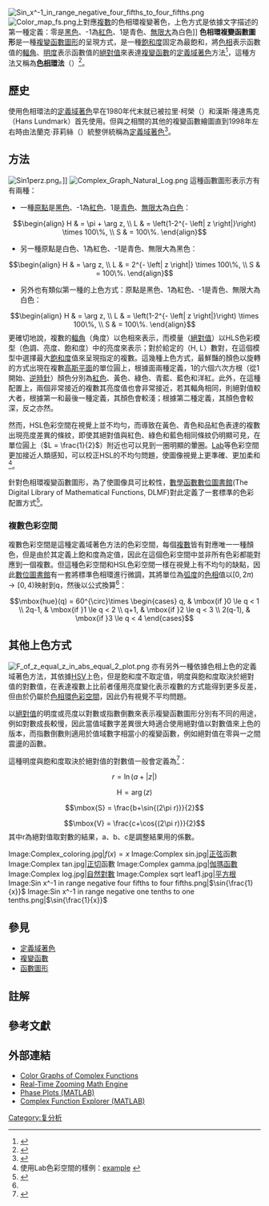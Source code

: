 [[Image:Sin_x^-1_in_range_negative_four_fifths_to_four_fifths.png|thumb]]
[[File:Color_map_fs.png|thumb]]上對應[[复数_(数学)|複數]]的色相環複變著色，上色方式是依據文字描述的第一種定義：零是[[黑色|黑色]]、-1為[[紅色|紅色]]、1是青色、[[無限大|無限大]]為白色]]
'''色相環複變函數圖形'''是一種[[複變函數|複變]][[函數圖形|函數圖形]]的呈現方式，是一種[[色度_(色彩学)|飽和度]]固定為最飽和，將[[色相|色相]]表示函數值的[[輻角|輻角]]、[[明度|明度]]表示函數值的[[絕對值|絕對值]]來表達[[複變函數|複變函數]]的[[定義域著色|定義域著色]]方法<ref>{{cite web| title = Color Graphs of Complex Functions | url = http://w.american.edu/cas/mathstat/lcrone/ComplexPlot.html | archiveurl = https://web.archive.org/web/20120511021419/http://w.american.edu/cas/mathstat/lcrone/ComplexPlot.html | publisher = [[美利坚大学|美利坚大学]] | accessdate = 2017-03-17 | archivedate =2012-05-11}}</ref>，這種方法又稱為'''[[色相環|色相環]]法'''（{{lang|en|color wheel method}}）<ref>{{cite web| title=Color wheel method | url=http://wmi.math.u-szeged.hu/~kovzol/rtzme/doku.php?id=color_wheel_method | archiveurl = https://web.archive.org/web/20070101081320/http://wmi.math.u-szeged.hu/~kovzol/rtzme/doku.php?id=color_wheel_method | publisher = {{link-en|塞格德大學|University of Szeged}}[[數學系|數學系]] | date=2005-10-22 | accessdate = 2017-03-17 | archivedate = 2007-01-01}}</ref>。

== 歷史 ==
使用色相環法的[[定義域著色|定義域著色]]早在1980年代末就已被拉里·柯榮（{{lang-en|Larry Crone}}）和漢斯·隆達馬克（Hans Lundmark）首先使用。但與之相關的其他的複變函數繪圖直到1998年左右時由法蘭克·菲莉絲（{{lang-en|Frank Farris}}）統整併統稱為[[定義域著色|定義域著色]]<ref>{{cite web |author = Frank A. Farris |url = http://www.maa.org/pubs/amm_complements/complex.html |title = Visualizing complex-valued functions in the plane |access-date = 2017-03-17 |archive-url = https://web.archive.org/web/20121230181642/http://www.maa.org/pubs/amm_complements/complex.html |archive-date = 2012-12-30 |dead-url = no }}</ref>。

== 方法 ==
[[File:Sin1perz.png|thumb]]。]]
[[File:Complex_Graph_Natural_Log.png|thumbnail]]
這種函數圖形表示方有有兩種：
* 一種[[原點|原點]]是[[黑色|黑色]]、-1為[[紅色|紅色]]、1是[[青色|青色]]、[[無限大|無限大]]為[[白色|白色]]：
::<math>\begin{align}
H & = \pi + \arg z, \\
L & = \left(1-2^{- \left| z \right|}\right) \times 100\%, \\
S & = 100\%.
\end{align}</math>
* 另一種原點是白色、1為紅色、-1是青色、無限大為黑色：
::<math>\begin{align}
H & = \arg z, \\
L & = 2^{- \left| z \right|} \times 100\%, \\
S & = 100\%.
\end{align}</math>
* 另外也有類似第一種的上色方式：原點是黑色、1為紅色、-1是青色、無限大為白色：
::<math>\begin{align}
H & = \arg z, \\
L & = \left(1-2^{- \left| z \right|}\right) \times 100\%, \\
S & = 100\%.
\end{align}</math>
更確切地說，複數的[[輻角|輻角]]（角度）以色相來表示，而模量（[[絕對值|絕對值]]）以HLS色彩模型（色調、亮度、飽和度）中的亮度來表示；對於給定的（H, L）數對，在這個模型中選擇最大[[飽和度|飽和度]]值來呈現指定的複數。這幾種上色方式，最鮮豔的顏色以旋轉的方式出現在複數[[高斯平面|高斯平面]]的單位圓上，根據面兩種定義，1的六個六次方根（從1開始、[[逆時針|逆時針]]）顏色分別為[[紅色|紅色]]、黃色、綠色、青藍、藍色和洋紅。此外，在這種配置上，兩個非常接近的複數其亮度值也會非常接近，若其輻角相同，則絕對值較大者，根據第一和最後一種定義，其顏色會較淺；根據第二種定義，其顏色會較深，反之亦然。

然而，HSL色彩空間在視覺上並不均勻，而導致在黃色、青色和品紅色表達的複數出現亮度差異的條紋，即使其絕對值與紅色、綠色和藍色相同條紋仍明顯可見，在單位圓上（<math>L = \frac{1}{2}</math>）附近也可以見到一圈明顯的暈圈。[[CIELAB|Lab]]等色彩空間更加接近人類感知，可以校正HSL的不均勻問題，使圖像視覺上更準確、更加柔和<ref group="註">使用Lab色彩空間的樣例：[http://flickr.com/photos/56868697@N00/8563470194/ example] {{Wayback|url=http://flickr.com/photos/56868697@N00/8563470194/ |date=20170102114301 }}</ref>。

針對色相環複變函數圖形，為了使圖像具可比較性，[[數學函數數位圖書館|數學函數數位圖書館]](The Digital Library of Mathematical Functions, DLMF)對此定義了一套標準的色彩配置方式<ref name="dlmf.nist.gov">
{{cite web
 |url          = http://dlmf.nist.gov/help/vrml/aboutcolor
 |script-title = en:Digital Library of Mathematical Functions: Continuous Phase Mapping
 |accessdate   = 2016-01-06
 |title        = 存档副本
 |archive-url  = https://web.archive.org/web/20160228031310/http://dlmf.nist.gov/help/vrml/aboutcolor#S2
 |archive-date = 2016-02-28
}}
</ref>。

=== 複數色彩空間 ===
複數色彩空間是這種定義域著色方法的色彩空間，每個[[复数_(数学)|複數]]皆有對應唯一一種顏色，但是由於其定義上飽和度為定值，因此在這個色彩空間中並非所有色彩都能對應到一個複數。但這種色彩空間和HSL色彩空間一樣在視覺上有不均勻的缺點，因此[[數位圖書館|數位圖書館]]有一套將標準色相環進行微調，其將單位為[[弧度|弧度]]的[[色相|色相]]值以<math>\left[ 0,2\pi\right) \to \left[ 0,4\right)</math>映射到q，然後以公式換算<ref name="dlmf.nist.gov"/>：
:<math>\mbox{hue}(q) = 60^{\circ}\times
\begin{cases} 
q,  & \mbox{if }0 \le q < 1 \\
2q-1,  & \mbox{if }1 \le q < 2 \\
q+1,  & \mbox{if }2 \le q < 3 \\
2(q-1), & \mbox{if }3 \le q < 4
\end{cases}</math>

== 其他上色方式 ==
[[File:F_of_z_equal_z_in_abs_equal_2_plot.png|thumbnail]]
亦有另外一種依據色相上色的定義域著色方法，其依據[[HSL和HSV色彩空间|HSV]]上色，但是飽和度不取定值，明度與飽和度取決於絕對值的對數值，在表達複數上比前者僅用亮度變化表示複數的方式能得到更多反差，但由於仍屬於[[HSL和HSV色彩空間|色相環色彩空間]]，因此仍有視覺不平均問題。

以[[絕對值|絕對值]]的明度或亮度以對數或指數倒數來表示複變函數圖形分別有不同的用途，例如對數成長較慢，因此當值域數字差異很大時適合使用絕對值以對數值來上色的版本，而指數倒數則適用於值域數字相當小的複變函數，例如絕對值在零與一之間震盪的函數。

這種明度與飽和度取決於絕對值的對數值一般會定義為<ref>{{Cite web|url=http://www.jedsoft.org/fun/complex/fztopng.html|title=Complex Domain Coloring using fztopng|website=jedsoft.org|accessdate=2017-05-28|archive-url=https://web.archive.org/web/20170107103657/http://www.jedsoft.org/fun/complex/fztopng.html|archive-date=2017-01-07|dead-url=no}}</ref>：
:<math>r = \ln{(a+\left| z \right|)}</math>
:<math>\mbox{H} = \arg{(z)}</math>
:<math>\mbox{S} = \frac{b+\sin{(2\pi r)}}{2}</math>
:<math>\mbox{V} = \frac{c+\cos{(2\pi r)}}{2}</math>
其中r為絕對值取對數的結果，a、b、c是調整結果用的係數。
<gallery>
Image:Complex_coloring.jpg|<math>f(x) = x</math>
Image:Complex sin.jpg|[[正弦|正弦]]函數
Image:Complex tan.jpg|[[正切|正切]]函數
Image:Complex gamma.jpg|[[伽瑪函數|伽瑪函數]]
Image:Complex log.jpg|[[自然對數|自然對數]]
Image:Complex sqrt leaf1.jpg|[[平方根|平方根]]
Image:Sin x^-1 in range negative four fifths to four fifths.png|<math>\sin{\frac{1}{x}}</math>
Image:Sin x^-1 in range negative one tenths to one tenths.png|<math>\sin{\frac{1}{x}}</math>
</gallery>

== 參見 ==
* [[定義域著色|定義域著色]]
* [[複變函數|複變函數]]
* [[函數圖形|函數圖形]]

== 註解 ==
{{refbegin|2}}
{{reflist|group="註"}}
{{refend}}

== 參考文獻 ==
{{refbegin}}
{{reflist}}
{{refend}}

== 外部連結 ==
* [https://web.archive.org/web/20120511021419/http://w.american.edu/cas/mathstat/lcrone/ComplexPlot.html Color Graphs of Complex Functions]
* [http://rtzme.sf.net Real-Time Zooming Math Engine]
* [http://www.mathworks.com/matlabcentral/fileexchange/44375 Phase Plots (MATLAB)]
* [http://www.mathworks.com/matlabcentral/fileexchange/45464 Complex Function Explorer (MATLAB)]

{{DEFAULTSORT:Color wheel graphs of complex functions}}

[[Category:复分析|Category:复分析]]